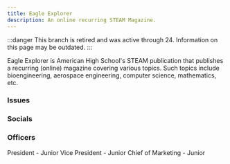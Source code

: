 ```yaml
---
title: Eagle Explorer
description: An online recurring STEAM Magazine.
---
```


:::danger 
This branch is retired and was active through 24. Information on this page may be outdated.
:::


<Card title="Mission" icon="rocket"> 
    Eagle Explorer is American High School's STEAM publication that publishes a recurring (online) magazine covering various topics. Such topics include bioengineering, aerospace engineering, computer science, mathematics, etc.
</Card>

### Issues

<CardGrid>
    <LinkCard
        title="Space Science"
        target="_blank"
        href="https://www.calameo.com/read/00697647125f2f5f6c4de"
    />
    <LinkCard
        title="Robotics & Computer Science"
        target="_blank"
        href="https://www.calameo.com/read/0069764719a441f202481"
    />
    <LinkCard
        title="Health Science"
        target="_blank"
        href="https://www.calameo.com/read/00697647152150871ee51"
    />
</CardGrid>

### Socials

<CardGrid>
    <LinkCard
        title="Website"
        href="http://eagleexplorer.org/"
    />
    <LinkCard
        title="Email"
        href="mailto:ahseagleexplorer@gmail.com"
    />
    <LinkCard
        title="Linkedin"
        href="https://www.linkedin.com/company/eagle-explorer"
    />
    <LinkCard
        title="Instagram"
        href="https://www.instagram.com/ahseagleexplorer/"
    />
    <LinkCard
        title="Facebook"
        href="https://www.facebook.com/groups/602854451128337"
    />
</CardGrid>

### Officers

<CardGrid>
    <Card title="Karthik Subramanian">
        President - Junior
    </Card>
    <Card title="Krishay Garg">
        Vice President - Junior
    </Card>
    <Card title="Neha Shafi">
        Chief of Marketing - Junior
    </Card>
</CardGrid>